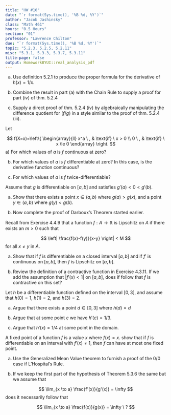 ```yaml
---
title: "HW #10"
date: "`r format(Sys.time(), '%B %d, %Y')`"
author: "Jacob Jashinsky"
class: "Math 461"
hours: "0.5 Hours"
section: "01"
professor: "Lawrence Chilton"
due: "`r format(Sys.time(), '%B %d, %Y')`"
topic: "5.2.3, 5.2.5, 5.2.11"
misc: "5.3.1, 5.3.3, 5.3.7, 5.3.11"
title-page: false
output: HomeworkBYUI::real_analysis_pdf
---
```

<!------------------------------------------------------------------------------>
<!------------------------------- Question 01 ---------------------------------->
<!------------------------------------------------------------------------------>
\exercise{5.2.3}

a) Use definition 5.2.1 to produce the proper formula for the derivative of $h(x) = 1/x$.

\begin{solution}
x<1
\end{solution}

b) Combine the result in part (a) with the Chain Rule to supply a proof for part (iv) of thm. 5.2.4


\begin{solution}
x<1
\end{solution}


c) Supply a direct proof of thm. 5.2.4 (iv) by algebraically manipulating the difference quotient for $(f/g)$ in a style similar to the proof of thm. 5.2.4 (iii).


\begin{solution}
x<1
\end{solution}


\newpage
<!------------------------------------------------------------------------------>
<!------------------------------- Question 02 ---------------------------------->
<!------------------------------------------------------------------------------>
\exercise{5.2.5}

Let 

$$
f(X=x)=\left\{
\begin{array}{ll}
      x^a \ , &  \text{if} \ x > 0  \\
      0 \ , & \text{if} \ x \le 0
\end{array} 
\right.
$$
a) For which values of $a$ is $f$ continuous at zero?

\begin{solution}
x<1
\end{solution}

b) For which values of $a$ is $f$ differentiable at zero? In this case, is the derivative function continuous?

\begin{solution}
x<1
\end{solution}

c) For which values of $a$ is $f$ twice-differentiable?

\begin{solution}
x<1
\end{solution}

\newpage
<!------------------------------------------------------------------------------>
<!------------------------------- Question 03 ---------------------------------->
<!------------------------------------------------------------------------------>
\exercise{5.2.11}

Assume that $g$ is differentiable on $[a,b]$ and satisfies $g'(a) < 0 < g'(b)$.

a) Show that there exists a point $x \in (a,b)$ where $g(a) > g(x)$, and a point $y \in (a,b)$ where $g(y) < g(b)$. 

\begin{solution}
x<1
\end{solution}

b) Now complete the proof of Darboux's Theorem started earlier.

\begin{solution}
x<1
\end{solution}


\newpage
<!------------------------------------------------------------------------------>
<!------------------------------- Question 04 ---------------------------------->
<!------------------------------------------------------------------------------>
\exercise{5.3.1}

Recall from Exercise 4.4.9 that a function $f: A \to \mathbb{R}$ is Lipschitz on $A$ if there exists an $m > 0$ such that 

$$
\left| \frac{f(x)-f(y)}{x-y} \right| < M
$$
for all $x \ne y$ in $A$.

a) Show that if $f$ is differentiable on a closed interval $[a,b]$ and if $f'$ is continuous on $[a,b]$, then $f$ is Lipschitz on $[a,b]$. 

\begin{solution}
x<1
\end{solution}

b) Review the definition of a contractive function in Exercise 4.3.11. If we add the assumption that $|f'(x) < 1|$ on $[a,b]$, does if follow that $f$ is contractive on this set?

\begin{solution}
x<1
\end{solution}

\newpage
<!------------------------------------------------------------------------------>
<!------------------------------- Question 05 ---------------------------------->
<!------------------------------------------------------------------------------>
\exercise{5.3.3}

Let $h$ be a differentiable function defined on the interval $[0,3]$, and assume that $h(0) = 1$, $h(1) = 2$, and $h(3) = 2$.

a) Argue that there exists a point $d \in [0,3]$ where $h(d) = d$ 

\begin{solution}
x<1
\end{solution}

b) Argue that at some point $c$ we have $h'(c) = 1/3$.

\begin{solution}
x<1
\end{solution}

c) Argue that $h'(x) = 1/4$ at some point in the domain.

\begin{solution}
x<1
\end{solution}

\newpage
<!------------------------------------------------------------------------------>
<!------------------------------- Question 06 ---------------------------------->
<!------------------------------------------------------------------------------>
\exercise{5.3.7}

A fixed point of a function $f$ is a value $x$ where $f(x) = x$. show that if $f$ is differentiable on an interval with $f'(x) \ne 1$, then $f$ can have at most one fixed point. 

\begin{solution}
x<1
\end{solution}

\newpage
<!------------------------------------------------------------------------------>
<!------------------------------- Question 07 ---------------------------------->
<!------------------------------------------------------------------------------>
\exercise{5.3.11}

a) Use the Generalized Mean Value theorem to furnish a proof of the $0/0$ case if L'Hospital's Rule.

\begin{solution}
x<1
\end{solution}

b) If we keep the first part of the hypothesis of Theorem 5.3.6 the same but we assume that 

$$
\lim_{x \to a} \frac{f'(x)}{g'(x)} = \infty 
$$
does it necessarily follow that 

$$
\lim_{x \to a} \frac{f(x)}{g(x)} = \infty \ ?
$$

\begin{solution}
x<1
\end{solution}



